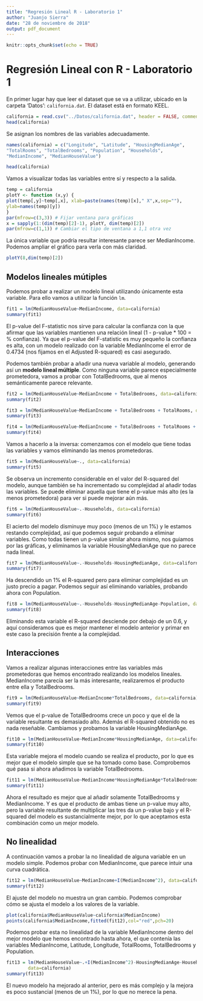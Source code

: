 ```yaml
---
title: "Regresión Lineal R - Laboratorio 1"
author: "Juanjo Sierra"
date: "28 de noviembre de 2018"
output: pdf_document
---
```


```r
knitr::opts_chunk$set(echo = TRUE)
```

# Regresión Lineal con R - Laboratorio 1

En primer lugar hay que leer el dataset que se va a utilizar, ubicado en la carpeta 'Datos': `california.dat`. El dataset está en formato KEEL.

```r
california = read.csv("../Datos/california.dat", header = FALSE, comment.char = "@")
head(california)
```

Se asignan los nombres de las variables adecuadamente.

```r
names(california) = c("Longitude", "Latitude", "HousingMedianAge",
"TotalRooms", "TotalBedrooms", "Population", "Households",
"MedianIncome", "MedianHouseValue")

head(california)
```

Vamos a visualizar todas las variables entre sí y respecto a la salida.

```r
temp = california
plotY <- function (x,y) {
plot(temp[,y]~temp[,x], xlab=paste(names(temp)[x]," X",x,sep=""),
ylab=names(temp)[y])
}
par(mfrow=c(3,3)) # Fijar ventana para gráficas
x = sapply(1:(dim(temp)[2]-1), plotY, dim(temp)[2])
par(mfrow=c(1,1)) # Cambiar el tipo de ventana a 1,1 otra vez
```

La única variable que podría resultar interesante parece ser MedianIncome. Podemos ampliar el gráfico para verla con más claridad.

```r
plotY(8,dim(temp)[2])
```

## Modelos lineales mútiples

Podemos probar a realizar un modelo lineal utilizando únicamente esta variable. Para ello vamos a utilizar la función `lm`.

```r
fit1 = lm(MedianHouseValue~MedianIncome, data=california)
summary(fit1)
```

El p-value del F-statistic nos sirve para calcular la confianza con la que afirmar que las variables mantienen una relación lineal (1 - p-value * 100 = % confianza). Ya que el p-value del F-statistic es muy pequeño la confianza es alta, con un modelo realizado con la variable MedianIncome el error de 0.4734 (nos fijamos en el Adjusted R-squared) es casi asegurado.

Podemos también probar a añadir una nueva variable al modelo, generando así un **modelo lineal múltiple**. Como ninguna variable parece especialmente prometedora, vamos a probar con TotalBedrooms, que al menos semánticamente parece relevante.

```r
fit2 = lm(MedianHouseValue~MedianIncome + TotalBedrooms, data=california)
summary(fit2)
```


```r
fit3 = lm(MedianHouseValue~MedianIncome + TotalBedrooms + TotalRooms, data=california)
summary(fit3)
```


```r
fit4 = lm(MedianHouseValue~MedianIncome + TotalBedrooms + TotalRooms + Households, data=california)
summary(fit4)
```

Vamos a hacerlo a la inversa: comenzamos con el modelo que tiene todas las variables y vamos eliminando las menos prometedoras.

```r
fit5 = lm(MedianHouseValue~., data=california)
summary(fit5)
```

Se observa un incremento considerable en el valor del R-squared del modelo, aunque también se ha incrementado su complejidad al añadir todas las variables. Se puede eliminar aquella que tiene el p-value más alto (es la menos prometedora) para ver si puede mejorar aún más.

```r
fit6 = lm(MedianHouseValue~.-Households, data=california)
summary(fit6)
```

El acierto del modelo disminuye muy poco (menos de un 1%) y le estamos restando complejidad, así que podemos seguir probando a eliminar variables. Como todas tienen un p-value similar ahora mismo, nos guiamos por las gráficas, y eliminamos la variable HousingMedianAge que no parece nada lineal.

```r
fit7 = lm(MedianHouseValue~.-Households-HousingMedianAge, data=california)
summary(fit7)
```

Ha descendido un 1% el R-squared pero para eliminar complejidad es un justo precio a pagar. Podemos seguir así eliminando variables, probando ahora con Population.

```r
fit8 = lm(MedianHouseValue~.-Households-HousingMedianAge-Population, data=california)
summary(fit8)
```

Eliminando esta variable el R-squared desciende por debajo de un 0.6, y aquí consideramos que es mejor mantener el modelo anterior y primar en este caso la precisión frente a la complejidad.

## Interacciones

Vamos a realizar algunas interacciones entre las variables más prometedoras que hemos encontrado realizando los modelos lineales. MedianIncome parecía ser la más interesante, realizaremos el producto entre ella y TotalBedrooms.

```r
fit9 = lm(MedianHouseValue~MedianIncome*TotalBedrooms, data=california)
summary(fit9)
```

Vemos que el p-value de TotalBedrooms crece un poco y que el de la variable resultante es demasiado alto. Además el R-squared obtenido no es nada reseñable. Cambiamos y probamos la variable HousingMedianAge.

```r
fit10 = lm(MedianHouseValue~MedianIncome*HousingMedianAge, data=california)
summary(fit10)
```

Esta variable mejora el modelo cuando se realiza el producto, por lo que es mejor que el modelo simple que se ha tomado como base. Comprobemos qué pasa si ahora añadimos la variable TotalBedrooms.

```r
fit11 = lm(MedianHouseValue~MedianIncome*HousingMedianAge*TotalBedrooms, data=california)
summary(fit11)
```

Ahora el resultado es mejor que al añadir solamente TotalBedrooms y MedianIncome. Y es que el producto de ambas tiene un p-value muy alto, pero la variable resultante de multiplicar las tres da un p-value bajo y el R-squared del modelo es sustancialmente mejor, por lo que aceptamos esta combinación como un mejor modelo.

## No linealidad

A continuación vamos a probar la no linealidad de alguna variable en un modelo simple. Podemos probar con MedianIncome, que parece intuir una curva cuadrática.

```r
fit12 = lm(MedianHouseValue~MedianIncome+I(MedianIncome^2), data=california)
summary(fit12)
```

El ajuste del modelo no muestra un gran cambio. Podemos comprobar cómo se ajusta el modelo a los valores de la variable.

```r
plot(california$MedianHouseValue~california$MedianIncome)
points(california$MedianIncome,fitted(fit12),col="red",pch=20)
```

Podemos probar esta no linealidad de la variable MedianIncome dentro del mejor modelo que hemos encontrado hasta ahora, el que contenía las variables MedianIncome, Latitude, Longitude, TotalRooms, TotalBedrooms y Population.

```r
fit13 = lm(MedianHouseValue~.+I(MedianIncome^2)-HousingMedianAge-Households,
        data=california)
summary(fit13)
```

El nuevo modelo ha mejorado al anterior, pero es más complejo y la mejora es poco sustancial (menos de un 1%), por lo que no merece la pena.